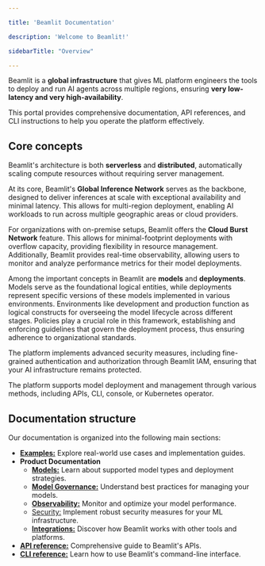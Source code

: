```yaml
---

title: 'Beamlit Documentation'

description: 'Welcome to Beamlit!'

sidebarTitle: "Overview"

---
```


Beamlit is a **global infrastructure** that gives ML platform engineers the tools to deploy and run AI agents across multiple regions, ensuring **very low-latency and very high-availability**. 

This portal provides comprehensive documentation, API references, and CLI instructions to help you operate the platform effectively.

## Core concepts

Beamlit's architecture is both **serverless** and **distributed**, automatically scaling compute resources without requiring server management. 

At its core, Beamlit's **Global Inference Network** serves as the backbone, designed to deliver inferences at scale with exceptional availability and minimal latency. This allows for multi-region deployment, enabling AI workloads to run across multiple geographic areas or cloud providers. 

For organizations with on-premise setups, Beamlit offers the **Cloud Burst Network** feature. This allows for minimal-footprint deployments with overflow capacity, providing flexibility in resource management. Additionally, Beamlit provides real-time observability, allowing users to monitor and analyze performance metrics for their model deployments.

Among the important concepts in Beamlit are **models** and **deployments**. Models serve as the foundational logical entities, while deployments represent specific versions of these models implemented in various environments. Environments like development and production function as logical constructs for overseeing the model lifecycle across different stages. Policies play a crucial role in this framework, establishing and enforcing guidelines that govern the deployment process, thus ensuring adherence to organizational standards.

The platform implements advanced security measures, including fine-grained authentication and authorization through Beamlit IAM, ensuring that your AI infrastructure remains protected.

The platform supports model deployment and management through various methods, including APIs, CLI, console, or Kubernetes operator.

## Documentation structure

Our documentation is organized into the following main sections:

- [**Examples:**](Examples/Deploy-a-custom-model-from-HuggingFace.md) Explore real-world use cases and implementation guides.
- **Product Documentation**
    - [**Models:**](Models/Model-deployment.md) Learn about supported model types and deployment strategies.
    - [**Model Governance:**](Model-Governance/Environments.md) Understand best practices for managing your models.
    - [**Observability:**](Observability/View-model-logs.md) Monitor and optimize your model performance.
    - [Security:](Security/Workspace-access-control.md) Implement robust security measures for your ML infrastructure.
    - [**Integrations:**](Integrations/HuggingFace.md) Discover how Beamlit works with other tools and platforms.
- [**API reference:**](https://docs.beamlit.com/api-reference/introduction) Comprehensive guide to Beamlit's APIs.
- [**CLI reference:**](https://docs.beamlit.com/cli-reference/introduction) Learn how to use Beamlit's command-line interface.